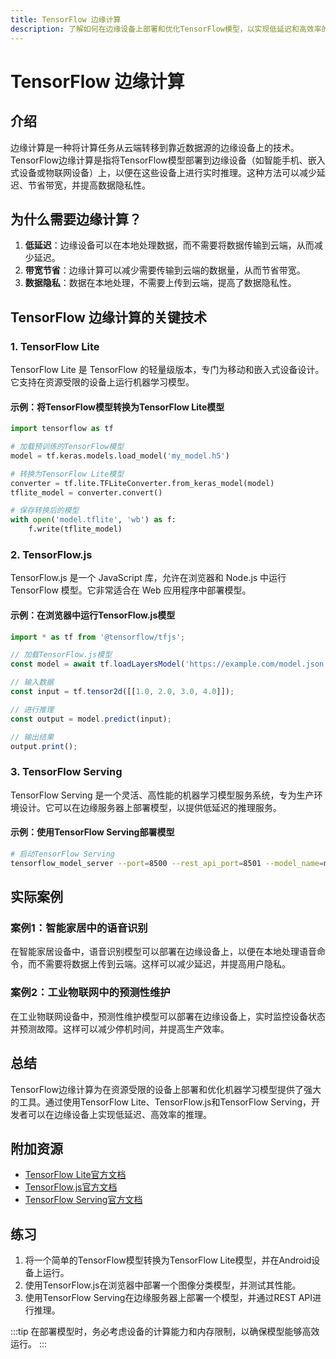 ```yaml
---
title: TensorFlow 边缘计算
description: 了解如何在边缘设备上部署和优化TensorFlow模型，以实现低延迟和高效率的推理。
---
```


# TensorFlow 边缘计算

## 介绍

边缘计算是一种将计算任务从云端转移到靠近数据源的边缘设备上的技术。TensorFlow边缘计算是指将TensorFlow模型部署到边缘设备（如智能手机、嵌入式设备或物联网设备）上，以便在这些设备上进行实时推理。这种方法可以减少延迟、节省带宽，并提高数据隐私性。

## 为什么需要边缘计算？

1. **低延迟**：边缘设备可以在本地处理数据，而不需要将数据传输到云端，从而减少延迟。
2. **带宽节省**：边缘计算可以减少需要传输到云端的数据量，从而节省带宽。
3. **数据隐私**：数据在本地处理，不需要上传到云端，提高了数据隐私性。

## TensorFlow 边缘计算的关键技术

### 1. TensorFlow Lite

TensorFlow Lite 是 TensorFlow 的轻量级版本，专门为移动和嵌入式设备设计。它支持在资源受限的设备上运行机器学习模型。

#### 示例：将TensorFlow模型转换为TensorFlow Lite模型

```python
import tensorflow as tf

# 加载预训练的TensorFlow模型
model = tf.keras.models.load_model('my_model.h5')

# 转换为TensorFlow Lite模型
converter = tf.lite.TFLiteConverter.from_keras_model(model)
tflite_model = converter.convert()

# 保存转换后的模型
with open('model.tflite', 'wb') as f:
    f.write(tflite_model)
```

### 2. TensorFlow.js

TensorFlow.js 是一个 JavaScript 库，允许在浏览器和 Node.js 中运行 TensorFlow 模型。它非常适合在 Web 应用程序中部署模型。

#### 示例：在浏览器中运行TensorFlow.js模型

```javascript
import * as tf from '@tensorflow/tfjs';

// 加载TensorFlow.js模型
const model = await tf.loadLayersModel('https://example.com/model.json');

// 输入数据
const input = tf.tensor2d([[1.0, 2.0, 3.0, 4.0]]);

// 进行推理
const output = model.predict(input);

// 输出结果
output.print();
```

### 3. TensorFlow Serving

TensorFlow Serving 是一个灵活、高性能的机器学习模型服务系统，专为生产环境设计。它可以在边缘服务器上部署模型，以提供低延迟的推理服务。

#### 示例：使用TensorFlow Serving部署模型

```bash
# 启动TensorFlow Serving
tensorflow_model_server --port=8500 --rest_api_port=8501 --model_name=my_model --model_base_path=/path/to/model
```

## 实际案例

### 案例1：智能家居中的语音识别

在智能家居设备中，语音识别模型可以部署在边缘设备上，以便在本地处理语音命令，而不需要将数据上传到云端。这样可以减少延迟，并提高用户隐私。

### 案例2：工业物联网中的预测性维护

在工业物联网设备中，预测性维护模型可以部署在边缘设备上，实时监控设备状态并预测故障。这样可以减少停机时间，并提高生产效率。

## 总结

TensorFlow边缘计算为在资源受限的设备上部署和优化机器学习模型提供了强大的工具。通过使用TensorFlow Lite、TensorFlow.js和TensorFlow Serving，开发者可以在边缘设备上实现低延迟、高效率的推理。

## 附加资源

- [TensorFlow Lite官方文档](https://www.tensorflow.org/lite)
- [TensorFlow.js官方文档](https://www.tensorflow.org/js)
- [TensorFlow Serving官方文档](https://www.tensorflow.org/tfx/guide/serving)

## 练习

1. 将一个简单的TensorFlow模型转换为TensorFlow Lite模型，并在Android设备上运行。
2. 使用TensorFlow.js在浏览器中部署一个图像分类模型，并测试其性能。
3. 使用TensorFlow Serving在边缘服务器上部署一个模型，并通过REST API进行推理。

:::tip
在部署模型时，务必考虑设备的计算能力和内存限制，以确保模型能够高效运行。
:::